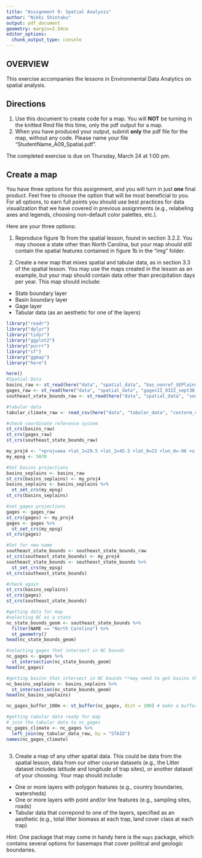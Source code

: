 ```yaml
---
title: "Assignment 9: Spatial Analysis"
author: "Nikki Shintaku"
output: pdf_document
geometry: margin=2.54cm
editor_options: 
  chunk_output_type: console
---
```


## OVERVIEW

This exercise accompanies the lessons in Environmental Data Analytics on spatial analysis. 

## Directions
1. Use this document to create code for a map. You will **NOT** be turning in the knitted Rmd file this time, only the pdf output for a map.
2. When you have produced your output, submit **only** the pdf file for the map, without any code. Please name your file "StudentName_A09_Spatial.pdf".

The completed exercise is due on Thursday, March 24 at 1:00 pm.

## Create a map

You have three options for this assignment, and you will turn in just **one** final product. Feel free to choose the option that will be most beneficial to you. For all options, to earn full points you should use best practices for data visualization that we have covered in previous assignments (e.g., relabeling axes and legends, choosing non-default color palettes, etc.).

Here are your three options: 

1. Reproduce figure 1b from the spatial lesson, found in section 3.2.2. You may choose a state other than North Carolina, but your map should still contain the spatial features contained in figure 1b in the "img" folder. 

2. Create a new map that mixes spatial and tabular data, as in section 3.3 of the spatial lesson. You may use the maps created in the lesson as an example, but your map should contain data other than precipitation days per year. This map should include: 

* State boundary layer
* Basin boundary layer
* Gage layer
* Tabular data (as an aesthetic for one of the layers)

```r
library("readr")
library("dplyr")
library("tidyr")
library("ggplot2")
library("purrr")
library("sf")
library("ggmap")
library("here")

here()
#Spatial Data
basins_raw <- st_read(here("data", "spatial_data", "bas_nonref_SEPlains.shp"))
gages_raw <- st_read(here("data", "spatial_data", "gagesII_9322_sept30_2011.shp"))
southeast_state_bounds_raw <- st_read(here("data", "spatial_data", "southeast_state_bounds.shp"))

#tabular data
tabular_climate_raw <- read_csv(here("data", "tabular_data", "conterm_climate.txt"))

#check coordinate reference system
st_crs(basins_raw)
st_crs(gages_raw)
st_crs(southeast_state_bounds_raw)

my_proj4 <- "+proj=aea +lat_1=29.5 +lat_2=45.5 +lat_0=23 +lon_0=-96 +x_0=0 +y_0=0 +ellps=GRS80 +towgs84=0,0,0,0,0,0,0 +units=m +no_defs"
my_epsg <- 5070

#Set basins projections
basins_seplains <- basins_raw
st_crs(basins_seplains) <- my_proj4
basins_seplains <- basins_seplains %>%
  st_set_crs(my_epsg)
st_crs(basins_seplains)

#set gages projections
gages <- gages_raw
st_crs(gages) <- my_proj4
gages <- gages %>%
  st_set_crs(my_epsg)
st_crs(gages)

#Set for new name
southeast_state_bounds <- southeast_state_bounds_raw
st_crs(southeast_state_bounds) <- my_proj4
southeast_state_bounds <- southeast_state_bounds %>%
  st_set_crs(my_epsg)
st_crs(southeast_state_bounds)

#check again
st_crs(basins_seplains)
st_crs(gages)
st_crs(southeast_state_bounds)
```

```r
#getting data for map 
#selecting NC as a state
nc_state_bounds_geom <- southeast_state_bounds %>%
  filter(NAME == "North Carolina") %>%
  st_geometry()
head(nc_state_bounds_geom)

#selecting gages that intersect in NC bounds
nc_gages <- gages %>%
  st_intersection(nc_state_bounds_geom)
head(nc_gages)

#getting basins that intersect in NC bounds **may need to get basins that fall outside of bounds too 
nc_basins_seplains <- basins_seplains %>%
  st_intersection(nc_state_bounds_geom)
head(nc_basins_seplains)

nc_gages_buffer_100m <- st_buffer(nc_gages, dist = 100) # make a buffer around the stream gages in NC

```

```r
#getting tabular data ready for map
# join the tabular data to nc_gages
nc_gages_climate <- nc_gages %>%
  left_join(my_tabular_data_raw, by = "STAID")
names(nc_gages_climate)



```

3. Create a map of any other spatial data. This could be data from the spatial lesson, data from our other course datasets (e.g., the Litter dataset includes latitude and longitude of trap sites), or another dataset of your choosing.  Your map should include: 

* One or more layers with polygon features (e.g., country boundaries, watersheds)
* One or more layers with point and/or line features (e.g., sampling sites, roads)
* Tabular data that correpond to one of the layers, specified as an aesthetic (e.g., total litter biomass at each trap, land cover class at each trap)

Hint: One package that may come in handy here is the `maps` package, which contains several options for basemaps that cover political and geologic boundaries.